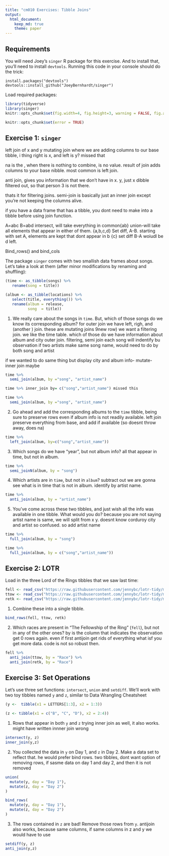```yaml
---
title: "cm010 Exercises: Tibble Joins"
output: 
  html_document:
    keep_md: true
    theme: paper
---
```


## Requirements

You will need Joey's `singer` R package for this exercise. And to install that, you'll need to install `devtools`. Running this code in your console should do the trick:

```
install.packages("devtools")
devtools::install_github("JoeyBernhardt/singer")
```

Load required packages:

```r
library(tidyverse)
library(singer)
knitr::opts_chunk$set(fig.width=4, fig.height=3, warning = FALSE, fig.align = "center")
```

<!---The following chunk allows errors when knitting--->

```r
knitr::opts_chunk$set(error = TRUE)
```

## Exercise 1: `singer`


left join of x and y 
mutating join where we are adding columns to our base tibble, i thing right is x, and left is y? missed that

na is the , when there is nothing to combine, is no value.
result of join adds columns to your base nibble.
most common is left join.

anti join, gives you information that we don’t have in x.
y, just x dibble filtered out, so that person 3 is not there.

thats it for filtering joins. 
semi-join is basically just an inner join except you’re not keeping the columns alive.

if you have a data frame that has a tibble, you dont need to make into a tibble before using join function.

A=abc
B=abd
intersect, will take everything in common{ab}
union-will take all elements that appear in either of them. {a,b,c,d}
Set diff, A-B. starting with set A, elements are kept that dont appear in b {c}
set diff B-A woiudl be d left.

Bind_rows() and bind_cols

The package `singer` comes with two smallish data frames about songs. Let's take a look at them (after minor modifications by renaming and shuffling):

```r
(time <- as_tibble(songs) %>% 
   rename(song = title))
```

```r
(album <- as_tibble(locations) %>% 
   select(title, everything()) %>% 
   rename(album = release,
          song  = title))
```


1. We really care about the songs in `time`. But, which of those songs do we know its corresponding album?
for outer join we have left, righ, and (another ) join. these are mutating joins 9new row)
we want a filtering join. we like the time table. which of those do we have information about album and city
outer join.  filtering, semi join
each song will indentify bu observation
if two artists make same song name, would need to do by both song and artist

if we wanted to do same thing but display city and album info- mutate- inner join maybe

```r
time %>% 
  semi_join(album, by ="song", "artist_name")

time %>% inner_join by= c("song","artist_name") missed this

time %>% 
  semi_join(album, by ="song", "artist_name")
```

2. Go ahead and add the corresponding albums to the `time` tibble, being sure to preserve rows even if album info is not readily available.
left join preserve everything from base, and add if available (so doesnt throw away, does na)

```r
time %>% 
  left_join(album, by=c("song","artist_name"))
```

3. Which songs do we have "year", but not album info?
all that appear in time, but not in album.

```r
time %>% 
  semi_joinN(album, by = "song")
```

4. Which artists are in `time`, but not in `album`?
subtract out 
we are gonna see what is in time that is not in album. identify by artist name.

```r
time %>% 
  anti_join(album, by = "artist_name")
```


5. You've come across these two tibbles, and just wish all the info was available in one tibble. What would you do?
because you are not saying artist name is same, we will split from x y. doesnt know corduroy city and artist so confused. so add artist name
```r
time %>% 
  full_join(album, by = "song")

time %>% 
  full_join(album, by = c("song","artist_name"))
```


## Exercise 2: LOTR

Load in the three Lord of the Rings tibbles that we saw last time:

```r
fell <- read_csv("https://raw.githubusercontent.com/jennybc/lotr-tidy/master/data/The_Fellowship_Of_The_Ring.csv")
ttow <- read_csv("https://raw.githubusercontent.com/jennybc/lotr-tidy/master/data/The_Two_Towers.csv")
retk <- read_csv("https://raw.githubusercontent.com/jennybc/lotr-tidy/master/data/The_Return_Of_The_King.csv")
```

1. Combine these into a single tibble.

```r
bind_rows(fell, ttow, retk)
```

2. Which races are present in "The Fellowship of the Ring" (`fell`), but not in any of the other ones?
by is the column that indicates the observation
get 0 rows again. even if first antijoin get rids of everything what isf you get more data. code is not so robust then.
```r
fell %>% 
  anti_join(ttow, by = "Race") %>% 
  anti_join(retk, by = "Race")
```

## Exercise 3: Set Operations

Let's use three set functions: `intersect`, `union` and `setdiff`. We'll work with two toy tibbles named `y` and `z`, similar to Data Wrangling Cheatsheet

```r
(y <-  tibble(x1 = LETTERS[1:3], x2 = 1:3))
```

```r
(z <- tibble(x1 = c("B", "C", "D"), x2 = 2:4))
```

1. Rows that appear in both `y` and `z`
trying inner join as well, it also works.
might have written innner join wrong

```r
intersect(y, z)
inner_join(y,z)
```

2. You collected the data in `y` on Day 1, and `z` in Day 2. Make a data set to reflect that.
he would prefer bind rows. two tibbles, dont want option of removing rows, if sasme data on day 1 and day 2, and then it is not removed

```r
union(
  mutate(y, day = "Day 1"),
  mutate(z, day = "Day 2")
)

bind_rows(
  mutate(y, day = "Day 1"),
  mutate(z, day = "Day 2")
)
```

3. The rows contained in `z` are bad! Remove those rows from `y`.
antijoin also works, because same columns, if same columns in z and y we would have to use
```r
setdiff(y, z)
anti_join(y,z)
```
